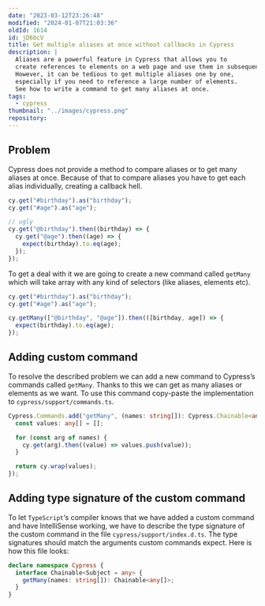 ```yaml
---
date: "2023-03-12T23:26:48"
modified: "2024-01-07T21:03:36"
oldId: 1614
id: jD6bcV
title: Get multiple aliases at once without callbacks in Cypress
description: |
  Aliases are a powerful feature in Cypress that allows you to
  create references to elements on a web page and use them in subsequent commands.
  However, it can be tedious to get multiple aliases one by one,
  especially if you need to reference a large number of elements.
  See how to write a command to get many aliases at once.
tags:
  - cypress
thumbnail: "../images/cypress.png"
repository:
---
```


## Problem

Cypress does not provide a method to compare aliases or to get many aliases at once.
Because of that to compare aliases you have to get each alias individually, creating a callback hell.

```ts
cy.get("#birthday").as("birthday");
cy.get("#age").as("age");

// ugly
cy.get("@birthday").then((birthday) => {
  cy.get("@age").then((age) => {
    expect(birthday).to.eq(age);
  });
});
```

To get a deal with it we are going to create a new command called `getMany` which will take array with any kind of selectors (like aliases, elements etc).

```ts
cy.get("#birthday").as("birthday");
cy.get("#age").as("age");

cy.getMany(["@birthday", "@age"]).then(([birthday, age]) => {
  expect(birthday).to.eq(age);
});
```

## Adding custom command

To resolve the described problem we can add a new command to Cypress’s commands called `getMany`.
Thanks to this we can get as many aliases or elements as we want.
To use this command copy-paste the implementation to `cypress/support/commands.ts`.

```ts
Cypress.Commands.add("getMany", (names: string[]): Cypress.Chainable<any[]> => {
  const values: any[] = [];

  for (const arg of names) {
    cy.get(arg).then((value) => values.push(value));
  }

  return cy.wrap(values);
});
```

## Adding type signature of the custom command

To let `TypeScript`‘s compiler knows that we have added a custom command and have IntelliSense working,
we have to describe the type signature of the custom command in the file `cypress/support/index.d.ts`.
The type signatures should match the arguments custom commands expect. Here is how this file looks:

```ts
declare namespace Cypress {
  interface Chainable<Subject = any> {
    getMany(names: string[]): Chainable<any[]>;
  }
}
```
